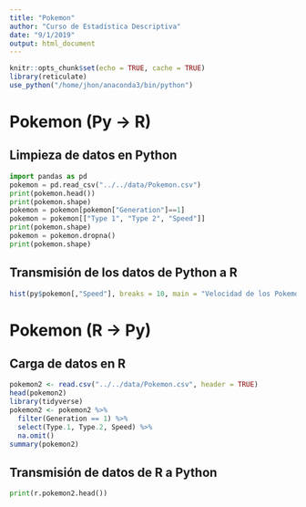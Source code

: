 ```yaml
---
title: "Pokemon"
author: "Curso de Estadística Descriptiva"
date: "9/1/2019"
output: html_document
---
```


```r
knitr::opts_chunk$set(echo = TRUE, cache = TRUE)
library(reticulate)
use_python("/home/jhon/anaconda3/bin/python")
```

# Pokemon (Py -> R)

## Limpieza de datos en Python

```python
import pandas as pd
pokemon = pd.read_csv("../../data/Pokemon.csv")
print(pokemon.head())
print(pokemon.shape)
pokemon = pokemon[pokemon["Generation"]==1]
pokemon = pokemon[["Type 1", "Type 2", "Speed"]]
print(pokemon.shape)
pokemon = pokemon.dropna()
print(pokemon.shape)
```

## Transmisión de los datos de Python a R
```r
hist(py$pokemon[,"Speed"], breaks = 10, main = "Velocidad de los Pokemon")
```

# Pokemon (R -> Py)
## Carga de datos en R
```r
pokemon2 <- read.csv("../../data/Pokemon.csv", header = TRUE)
head(pokemon2)
library(tidyverse)
pokemon2 <- pokemon2 %>% 
  filter(Generation == 1) %>%
  select(Type.1, Type.2, Speed) %>%
  na.omit()
summary(pokemon2)
```

## Transmisión de datos de R a Python
```python
print(r.pokemon2.head())
```


